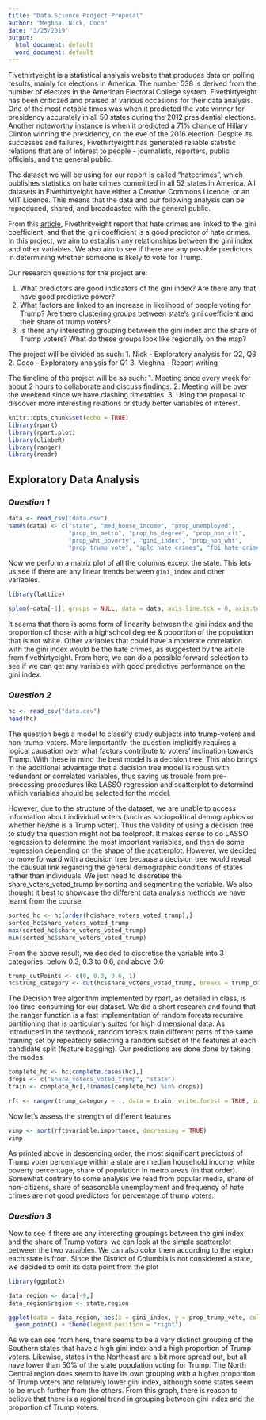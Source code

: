 ```yaml
---
title: "Data Science Project Proposal"
author: "Meghna, Nick, Coco"
date: "3/25/2019"
output:
  html_document: default
  word_document: default
---
```

Fivethirtyeight is a statistical analysis website that produces data on polling results, mainly for elections in America. The number 538 is derived from the number of electors in the American Electoral College system. Fivethirtyeight has been criticzed and praised at various occasions for their data analysis. One of the most notable times was when it predicted the vote winner for presidency accurately in all 50 states during the 2012 presidential elections. Another noteworthy instance is when it predicted a 71% chance of Hillary Clinton winning the presidency, on the eve of the 2016 election. Despite its successes and failures, Fivethirtyeight has generated reliable statistic relations that are of interest to people - journalists, reporters, public officials, and the general public. 

The dataset we will be using for our report is called ["hatecrimes"](https://github.com/fivethirtyeight/data/blob/master/hate-crimes/hate_crimes.csv), which publishes statistics on hate crimes committed in all 52 states in America. All datasets in Fivethirtyeight have either a Creative Commons Licence, or an MIT Licence. This means that the data and our following analysis can be reproduced, shared, and broadcasted with the general public. 

From this [article](https://fivethirtyeight.com/features/higher-rates-of-hate-crimes-are-tied-to-income-inequality/), Fivethrityeight report that hate crimes are linked to the gini coefficient, and that the gini coefficient is a good predictor of hate crimes. In this project, we aim to establish any relationships between the gini index and other variables. We also aim to see if there are any possible predictors in determining whether someone is likely to vote for Trump.

Our research questions for the project are: 

1. What predictors are good indicators of the gini index? Are there any that have good predictive power?
2. What factors are linked to an increase in likelihood of people voting for Trump? Are there clustering groups between state's gini coefficient and their share of trump voters?
3. Is there any interesting grouping between the gini index and the share of Trump voters? What do these groups look like regionally on the map?

The project will be divided as such: 
1. Nick - Exploratory analysis for Q2, Q3
2. Coco - Exploratory analysis for Q1 
3. Meghna - Report writing 

The timeline of the project will be as such: 
1. Meeting once every week for about 2 hours to collaborate and discuss findings.
2. Meeting will be over the weekend since we have clashing timetables.
3. Using the proposal to discover more interesting relations or study better variables of interest.


```r
knitr::opts_chunk$set(echo = TRUE)
library(rpart)
library(rpart.plot)
library(climbeR)
library(ranger)
library(readr)
```

## __Exploratory Data Analysis__

### _Question 1_

```r
data <- read_csv("data.csv")
names(data) <- c("state", "med_house_income", "prop_unemployed",
                 "prop_in_metro", "prop_hs_degree", "prop_non_cit",
                 "prop_wht_poverty", "gini_index", "prop_non_wht",
                 "prop_trump_vote", "splc_hate_crimes", "fbi_hate_crimes")
```

Now we perform a matrix plot of all the columns except the state. This lets us see if there are any linear trends between `gini_index` and other variables.

```r
library(lattice)

splom(~data[-1], groups = NULL, data = data, axis.line.tck = 0, axis.text.alpha = 0, varname.cex = 0.6)
```

It seems that there is some form of linearity between the gini index and the proportion of those with a highschool degree & poportion of the population that is not white. Other variables that could have a moderate correlation with the gini index would be the hate crimes, as suggested by the article from fivethirtyeight. From here, we can do a possible forward selection to see if we can get any variables with good predictive performance on the gini index.

### _Question 2_

```r
hc <- read_csv("data.csv")
head(hc)
```

The question begs a model to classify study subjects into trump-voters and non-trump-voters. More importantly, the question implicitly requires a logical causation over what factors contribute to voters' inclination towards Trump. With these in mind the best model is a decision tree. This also brings in the additional advantage that a decision tree model is robust with redundant or correlated variables, thus saving us trouble from pre-processing procedures like LASSO regression and scatterplot to determind which variables should be selected for the model.

However, due to the structure of the dataset, we are unable to access information about individual voters (such as sociopolitical demographics or whether he/she is a Trump voter). Thus the validity of using a decision tree to study the question might not be foolproof. It makes sense to do LASSO regression to determine the most important variables, and then do some regression depending on the shape of the scatterplot. However, we decided to move forward with a decision tree because a decision tree would reveal the causual link regarding the general demographic conditions of states rather than individuals. We just need to discretise the share_voters_voted_trump by sorting and segmenting the variable. We also thought it best to showcase the different data analysis methods we have learnt from the course.

```r
sorted_hc <- hc[order(hc$share_voters_voted_trump),]
sorted_hc$share_voters_voted_trump
max(sorted_hc$share_voters_voted_trump)
min(sorted_hc$share_voters_voted_trump)
```

From the above result, we decided to discretise the variable into 3 categories: below 0.3, 0.3 to 0.6, and above 0.6

```r
trump_cutPoints <- c(0, 0.3, 0.6, 1)
hc$trump_category <- cut(hc$share_voters_voted_trump, breaks = trump_cutPoints)
```

The Decision tree algorithm implemented by rpart, as detailed in class, is too time-consuming for our dataset. We did a short research and found that the ranger function is a fast implementation of random forests recursive partitioning that is particularly suited for high dimensional data. As  introduced in the textbook, random forests train  different parts of the same training set by repeatedly selecting a random subset of the features at each candidate split (feature bagging). Our predictions are done done by taking the modes.

```r
complete_hc <- hc[complete.cases(hc),]
drops <- c("share_voters_voted_trump", "state")
train <- complete_hc[,!(names(complete_hc) %in% drops)]

rft <- ranger(trump_category ~ ., data = train, write.forest = TRUE, importance = "impurity", num.trees=500, min.node.size = 3)
```

Now let's assess the strength of different features

```r
vimp <- sort(rft$variable.importance, decreasing = TRUE)
vimp
```
As printed above in descending order, the most significant predictors of Trump voter percentage within a state are median household income, white poverty percentage, share of population in metro areas (in that order). Somewhat contrary to some analysis we read from popular media, share of non-citizens, share of seasonable unemployment and frequency of hate crimes are not good predictors for percentage of trump voters. 

### _Question 3_

Now to see if there are any interesting groupings between the gini index and the share of Trump voters, we can look at the simple scatterplot between the two varaibles. We can also color them according to the region each state is from. Since the District of Columbia is not considered a state, we decided to omit its data point from the plot

```r
library(ggplot2)

data_region <- data[-9,]
data_region$region <- state.region

ggplot(data = data_region, aes(x = gini_index, y = prop_trump_vote, color = region)) +
  geom_point() + theme(legend.position = "right")
```

As we can see from here, there seems to be a very distinct grouping of the Southern states that have a high gini index and a high proportion of Trump voters. Likewise, states in the Northeast are a bit more spread out, but all have lower than 50% of the state population voting for Trump. The North Central region does seem to have its own grouping with a higher proportion of Trump voters and relatively lower gini index, although some states seem to be much further from the others. From this graph, there is reason to believe that there is a regional trend in grouping between gini index and the proportion of Trump voters.
